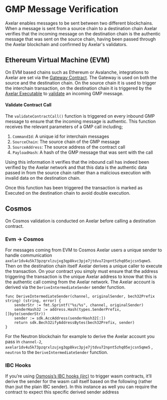 # GMP Message Verification

Axelar enables messages to be sent between two different blockchains. When a message is sent from a source chain to a destination chain Axelar verifies that the incoming message on the destination chain is the authentic message that was sent on the source chain, having been passed through the Axelar blockchain and confirmed by Axelar's validators.

## Ethereum Virtual Machine (EVM)

On EVM based chains such as Ethereum or Avalanche, integrations to Axelar are set via the [Gateway Contract](https://github.com/axelarnetwork/axelar-cgp-solidity/blob/main/contracts/AxelarGateway.sol). The Gateway is used on both the source and the destination chain. On the source chain it is used to trigger the interchain transaction, on the destination chain it is triggered by the [Axelar Executable](https://github.com/axelarnetwork/axelar-gmp-sdk-solidity/blob/main/contracts/executable/AxelarExecutable.sol) to [validate](https://github.com/axelarnetwork/axelar-cgp-solidity/blob/2023fadee722c3896f1071c2a9d578436643c5a7/contracts/AxelarGateway.sol#L233) an incoming GMP message. 

#### Validate Contract Call
The `validateContractCall()` function is triggered on every inbound GMP message to ensure that the incoming message is authentic. This function receives the relevant parameters of a GMP call including;
1. `CommandId`: A unique id for interchain messages
2. `SourceChain`: The source chain of the GMP message
3. `SourceAddress`: The source address of the contract call
4. `PayloadHash`: A hash of the GMP message that was sent with the call

Using this information it verifies that the inbound call has indeed been verified by the Axelar network and that this data is the authentic data passed in from the source chain rather than a malicious execution with invalid data on the destination chain.

Once this function has been triggered the transaction is marked as Executed on the destination chain to avoid double execution.

## Cosmos

On Cosmos validation is conducted on Axelar before calling a destination contract. 

### Evm -> Cosmos 

For messages coming from EVM to Cosmos Axelar users a unique sender to handle communication `axelar1dv4u5k73pzqrxlzujxg3qp8kvc3pje7jtdvu72npnt5zhq05ejcsn5qme5`. Then on the destination chain itself Axelar derives a unique caller to execute the transaction. On your contract you simply must ensure that the address triggering the transaction is the unique Axelar address to know that this is the authentic call coming from the Axelar network. The Axelar account is derived via the `DeriveIntermediateSender` sender function.

```
func DeriveIntermediateSender(channel, originalSender, bech32Prefix string) (string, error) {
	senderStr := fmt.Sprintf("%s/%s", channel, originalSender)
	senderHash32 := address.Hash(types.SenderPrefix, []byte(senderStr))
	sender := sdk.AccAddress(senderHash32[:])
	return sdk.Bech32ifyAddressBytes(bech32Prefix, sender)
}
```

For the Neutron blockchain for example to derive the Axelar account you pass in `channel-2`, `axelar1dv4u5k73pzqrxlzujxg3qp8kvc3pje7jtdvu72npnt5zhq05ejcsn5qme5` , `neutron` to the `DeriveIntermediateSender` function.

### IBC Hooks

If you’re using [Osmosis’s IBC hooks (iirc)](https://github.com/osmosis-labs/osmosis/tree/main/x/ibc-hooks#wasm-hooks) to trigger wasm contracts, it’ll derive the sender for the wasm call itself based on the following (rather than jsut the plain IBC sender). In this instance as well you can require the contract to expect this specific derived sender address


